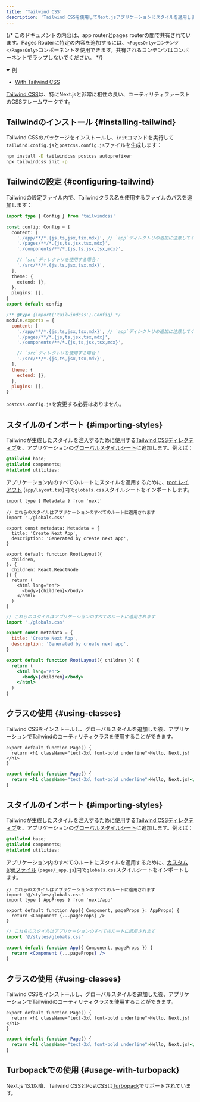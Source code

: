 ```yaml
---
title: 'Tailwind CSS'
description: 'Tailwind CSSを使用してNext.jsアプリケーションにスタイルを適用します。'
---
```


{/* このドキュメントの内容は、app routerとpages routerの間で共有されています。Pages Routerに特定の内容を追加するには、`<PagesOnly>コンテンツ</PagesOnly>`コンポーネントを使用できます。共有されるコンテンツはコンポーネントでラップしないでください。 */}

<PagesOnly>

<details open>
  <summary>例</summary>

- [With Tailwind CSS](https://github.com/vercel/next.js/tree/canary/examples/with-tailwindcss)

</details>

</PagesOnly>

[Tailwind CSS](https://tailwindcss.com/)は、特にNext.jsと非常に相性の良い、ユーティリティファーストのCSSフレームワークです。

## Tailwindのインストール {#installing-tailwind}

Tailwind CSSのパッケージをインストールし、`init`コマンドを実行して`tailwind.config.js`と`postcss.config.js`ファイルを生成します：

```bash title="Terminal"
npm install -D tailwindcss postcss autoprefixer
npx tailwindcss init -p
```

## Tailwindの設定 {#configuring-tailwind}

Tailwindの設定ファイル内で、Tailwindクラス名を使用するファイルのパスを追加します：

<Tabs>
<TabItem value="ts" label="TypeScript">

```ts title="tailwind.config.ts" switcher
import type { Config } from 'tailwindcss'

const config: Config = {
  content: [
    './app/**/*.{js,ts,jsx,tsx,mdx}', // `app`ディレクトリの追加に注意してください。
    './pages/**/*.{js,ts,jsx,tsx,mdx}',
    './components/**/*.{js,ts,jsx,tsx,mdx}',

    // `src`ディレクトリを使用する場合：
    './src/**/*.{js,ts,jsx,tsx,mdx}',
  ],
  theme: {
    extend: {},
  },
  plugins: [],
}
export default config
```

</TabItem>
<TabItem value="js" label="JavaScript">

```js title="tailwind.config.js" switcher
/** @type {import('tailwindcss').Config} */
module.exports = {
  content: [
    './app/**/*.{js,ts,jsx,tsx,mdx}', // `app`ディレクトリの追加に注意してください。
    './pages/**/*.{js,ts,jsx,tsx,mdx}',
    './components/**/*.{js,ts,jsx,tsx,mdx}',

    // `src`ディレクトリを使用する場合：
    './src/**/*.{js,ts,jsx,tsx,mdx}',
  ],
  theme: {
    extend: {},
  },
  plugins: [],
}
```

</TabItem>
</Tabs>

`postcss.config.js`を変更する必要はありません。

<AppOnly>

## スタイルのインポート {#importing-styles}

Tailwindが生成したスタイルを注入するために使用する[Tailwind CSSディレクティブ](https://tailwindcss.com/docs/functions-and-directives#directives)を、アプリケーションの[グローバルスタイルシート](/docs/app/building-your-application/styling/css#global-styles)に追加します。例えば：

```css title="app/globals.css"
@tailwind base;
@tailwind components;
@tailwind utilities;
```

アプリケーション内のすべてのルートにスタイルを適用するために、[root レイアウト](/docs/app/building-your-application/routing/layouts-and-templates#root-layout-required) (`app/layout.tsx`)内で`globals.css`スタイルシートをインポートします。

<Tabs>
<TabItem value="tsx" label="TypeScript">

```tsx title="app/layout.tsx" switcher
import type { Metadata } from 'next'

// これらのスタイルはアプリケーションのすべてのルートに適用されます
import './globals.css'

export const metadata: Metadata = {
  title: 'Create Next App',
  description: 'Generated by create next app',
}

export default function RootLayout({
  children,
}: {
  children: React.ReactNode
}) {
  return (
    <html lang="en">
      <body>{children}</body>
    </html>
  )
}
```

</TabItem>
<TabItem value="jsx" label="JavaScript">

```jsx title="app/layout.js" switcher
// これらのスタイルはアプリケーションのすべてのルートに適用されます
import './globals.css'

export const metadata = {
  title: 'Create Next App',
  description: 'Generated by create next app',
}

export default function RootLayout({ children }) {
  return (
    <html lang="en">
      <body>{children}</body>
    </html>
  )
}
```

</TabItem>
</Tabs>

## クラスの使用 {#using-classes}

Tailwind CSSをインストールし、グローバルスタイルを追加した後、アプリケーションでTailwindのユーティリティクラスを使用することができます。

<Tabs>
<TabItem value="tsx" label="TypeScript">

```tsx title="app/page.tsx" switcher
export default function Page() {
  return <h1 className="text-3xl font-bold underline">Hello, Next.js!</h1>
}
```

</TabItem>
<TabItem value="jsx" label="JavaScript">

```jsx title="app/page.js" switcher
export default function Page() {
  return <h1 className="text-3xl font-bold underline">Hello, Next.js!</h1>
}
```

</TabItem>
</Tabs>

</AppOnly>

<PagesOnly>

## スタイルのインポート {#importing-styles}

Tailwindが生成したスタイルを注入するために使用する[Tailwind CSSディレクティブ](https://tailwindcss.com/docs/functions-and-directives#directives)を、アプリケーションの[グローバルスタイルシート](https://nextjs.org/docs/canary/pages/building-your-application/styling/css#global-styles)に追加します。例えば：

```css title="styles/globals.css"
@tailwind base;
@tailwind components;
@tailwind utilities;
```

アプリケーション内のすべてのルートにスタイルを適用するために、[カスタムappファイル](https://nextjs.org/docs/canary/pages/building-your-application/routing/custom-app) (`pages/_app.js`)内で`globals.css`スタイルシートをインポートします。

<Tabs>
<TabItem value="tsx" label="TypeScript">

```tsx title="pages/_app.tsx" switcher
// これらのスタイルはアプリケーションのすべてのルートに適用されます
import '@/styles/globals.css'
import type { AppProps } from 'next/app'

export default function App({ Component, pageProps }: AppProps) {
  return <Component {...pageProps} />
}
```

</TabItem>
<TabItem value="jsx" label="JavaScript">

```jsx title="pages/_app.js" switcher
// これらのスタイルはアプリケーションのすべてのルートに適用されます
import '@/styles/globals.css'

export default function App({ Component, pageProps }) {
  return <Component {...pageProps} />
}
```

</TabItem>
</Tabs>

## クラスの使用 {#using-classes}

Tailwind CSSをインストールし、グローバルスタイルを追加した後、アプリケーションでTailwindのユーティリティクラスを使用することができます。

<Tabs>
<TabItem value="tsx" label="TypeScript">

```tsx title="pages/index.tsx" switcher
export default function Page() {
  return <h1 className="text-3xl font-bold underline">Hello, Next.js!</h1>
}
```

</TabItem>
<TabItem value="jsx" label="JavaScript">

```jsx title="pages/index.js" switcher
export default function Page() {
  return <h1 className="text-3xl font-bold underline">Hello, Next.js!</h1>
}
```

</TabItem>
</Tabs>

</PagesOnly>

## Turbopackでの使用 {#usage-with-turbopack}

Next.js 13.1以降、Tailwind CSSとPostCSSは[Turbopack](https://turbo.build/pack/docs/features/css#tailwind-css)でサポートされています。
